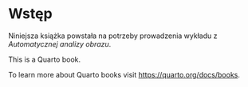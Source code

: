 # Wstęp {.unnumbered}

Niniejsza książka powstała na potrzeby prowadzenia wykładu z *Automatycznej analizy obrazu*.

This is a Quarto book.

To learn more about Quarto books visit <https://quarto.org/docs/books>.

